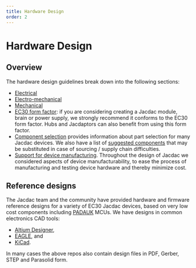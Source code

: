 ```yaml
---
title: Hardware Design
order: 2
---
```

# Hardware Design

## Overview 

The hardware design guidelines break down into the following sections:
- [Electrical](./electrical)
- [Electro-mechanical](./electro-mechanical)
- [Mechanical](./mechanical)
- [EC30 form factor](./ec30): if you are considering creating a Jacdac module, brain or power supply, we strongly recommend it conforms to the EC30 form factor. Hubs and Jacdaptors can also benefit from using this form factor.
- [Component selection](./components) provides information about part selection for many Jacdac devices. We also have a list of [suggested components](https://github.com/jacdac/jacdac-ddk/tree/main/electronics/generic/suggested-components) that may be substituted in case of sourcing / supply chain difficulties. 
- [Support for device manufacturing](./manufacturing). Throughout the design of Jacdac we considered aspects of device manufacturability, to ease the process of manufacturing and testing device hardware and thereby minimize cost. 

## Reference designs

The Jacdac team and the community have provided hardware and firmware reference designs for a variety of EC30 Jacdac devices, based on very low cost components including [PADAUK](https://github.com/jacdac/jacdac-padauk) MCUs. We have designs in common electronics CAD tools:

- [Altium Designer](https://github.com/jacdac/jacdac-ddk/tree/main/electronics/altium),
- [EAGLE](https://github.com/jacdac/jacdac-ddk/tree/main/electronics/eagle), and 
- [KiCad](https://github.com/hardwaremonkey/jacdac).

In many cases the above repos also contain design files in PDF, Gerber, STEP and Parasolid form.